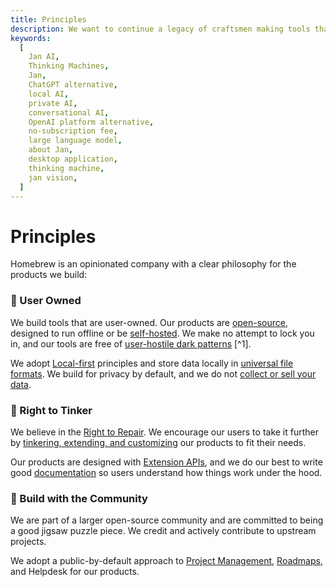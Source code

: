 ```yaml
---
title: Principles
description: We want to continue a legacy of craftsmen making tools that propel humanity forward.
keywords:
  [
    Jan AI,
    Thinking Machines,
    Jan,
    ChatGPT alternative,
    local AI,
    private AI,
    conversational AI,
    OpenAI platform alternative,
    no-subscription fee,
    large language model,
    about Jan,
    desktop application,
    thinking machine,
    jan vision,
  ]
---
```


# Principles

Homebrew is an opinionated company with a clear philosophy for the products we build: 

### 🔑 User Owned

We build tools that are user-owned. Our products are [open-source](https://en.wikipedia.org/wiki/Open_source), designed to run offline or be [self-hosted](https://www.reddit.com/r/selfhosted/). We make no attempt to lock you in, and our tools are free of [user-hostile dark patterns](https://twitter.com/karpathy/status/1761467904737067456?t=yGoUuKC9LsNGJxSAKv3Ubg) [^1].

We adopt [Local-first](https://www.inkandswitch.com/local-first/) principles and store data locally in [universal file formats](https://stephango.com/file-over-app). We build for privacy by default, and we do not [collect or sell your data](/privacy). 

### 🔧 Right to Tinker

We believe in the [Right to Repair](https://en.wikipedia.org/wiki/Right_to_repair). We encourage our users to take it further by [tinkering, extending, and customizing](https://www.popularmechanics.com/technology/gadgets/a4395/pm-remembers-steve-jobs-how-his-philosophy-changed-technology-6507117/) our products to fit their needs. 

Our products are designed with [Extension APIs](/docs/extensions), and we do our best to write good [documentation](/docs) so users understand how things work under the hood. 

### 👫 Build with the Community

We are part of a larger open-source community and are committed to being a good jigsaw puzzle piece. We credit and actively contribute to upstream projects. 

We adopt a public-by-default approach to [Project Management](https://github.com/orgs/janhq/projects/5), [Roadmaps](https://github.com/orgs/janhq/projects/5/views/31), and Helpdesk for our products. 
